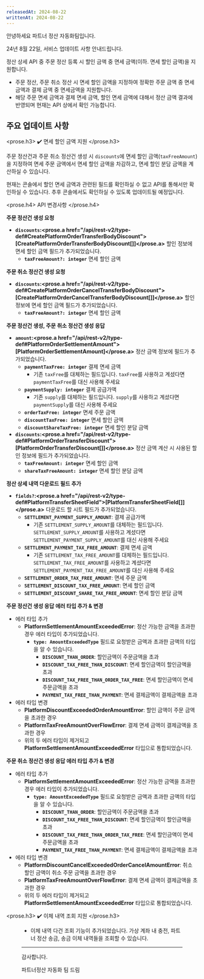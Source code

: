 ```yaml
---
releasedAt: 2024-08-22
writtenAt: 2024-08-22
---
```




안녕하세요 파트너 정산 자동화팀입니다.

24년 8월 22일, 서비스 업데이트 사항 안내드립니다.

정산 상세 API 중 주문 정산 등록 시 할인 금액 중 면세 금액(이하. 면세 할인 금액)을 지원합니다.
- 주문 정산, 주문 취소 정산 시 면세 할인 금액을 지정하여 정확한 주문 금액 중 면세금액과 결제 금액 중 면세금액을 지원합니다.
- 해당 주문 면세 금액과 결제 면세 금액, 할인 면세 금액에 대해서 정산 금액 결과에 반영되며 현재는 API 상에서 확인 가능합니다.

## 주요 업데이트 사항

<prose.h3>
  ✔️ 면세 할인 금액 지원
</prose.h3>

주문 정산건과 주문 취소 정산건 생성 시 `discounts`에 면세 할인 금액(`taxFreeAmount`)을 지정하여 면세 주문 금액에서 면세 할인 금액을 차감하고, 면세 할인 분담 금액을 계산하실 수 있습니다.

현재는 콘솔에서 할인 면세 금액과 관련된 필드를 확인하실 수 없고 API를 통해서만 확인하실 수 있습니다. 추후 콘솔에서도 확인하실 수 있도록 업데이트될 예정입니다.

<prose.h4>
  API 변경사항
</prose.h4>

**주문 정산건 생성 요청**
- **`discounts`:<prose.a href="/api/rest-v2/type-def#CreatePlatformOrderTransferBodyDiscount">[CreatePlatformOrderTransferBodyDiscount[]]</prose.a>** 할인 정보에 면세 할인 금액 필드가 추가되었습니다.
    - **`taxFreeAmount?: integer`** 면세 할인 금액

**주문 취소 정산건 생성 요청**

- **`discounts`:<prose.a href="/api/rest-v2/type-def#CreatePlatformOrderCancelTransferBodyDiscount">[CreatePlatformOrderCancelTransferBodyDiscount[]]</prose.a>** 할인 정보에 면세 할인 금액 필드가 추가되었습니다.
    - **`taxFreeAmount?: integer`** 면세 할인 금액

**주문 정산건 생성, 주문 취소 정산건 생성 응답**

- **`amount`:<prose.a href="/api/rest-v2/type-def#PlatformOrderSettlementAmount">[PlatformOrderSettlementAmount]</prose.a>** 정산 금액 정보에 필드가 추가되었습니다.
    - **`paymentTaxFree: integer`** 결제 면세 금액
        - 기존 `taxFree`를 대체하는 필드입니다. `taxFree`를 사용하고 계셨다면 `paymentTaxFree`를 대신 사용해 주세요
    - **`paymentSupply: integer`** 결제 공급가액
        - 기존 `supply`를 대체하는 필드입니다. `supply`를 사용하고 계셨다면 `paymentSupply`를 대신 사용해 주세요
    - **`orderTaxFree: integer`** 면세 주문 금액
    - **`discountTaxFree: integer`** 면세 할인 금액
    - **`discountShareTaxFree: integer`** 면세 할인 분담 금액
- **`discounts`:<prose.a href="/api/rest-v2/type-def#PlatformOrderTransferDiscount">[PlatformOrderTransferDiscount[]]</prose.a>** 정산 금액 계산 시 사용된 할인 정보에 필드가 추가되었습니다.
    - **`taxFreeAmount: integer`** 면세 할인 금액
    - **`shareTaxFreeAmount: integer`** 면세 할인 분담 금액

**정산 상세 내역 다운로드 필드 추가**

- **`fields?`:<prose.a href="/api/rest-v2/type-def#PlatformTransferSheetField">[PlatformTransferSheetField[]]</prose.a>** 다운로드 할 시트 필드가 추가되었습니다.
    - **`SETTLEMENT_PAYMENT_SUPPLY_AMOUNT`**: 결제 공급가액
        - 기존 `SETTLEMENT_SUPPLY_AMOUNT`를 대체하는 필드입니다. `SETTLEMENT_SUPPLY_AMOUNT`를 사용하고 계셨다면 `SETTLEMENT_PAYMENT_SUPPLY_AMOUNT`를 대신 사용해 주세요
    - **`SETTLEMENT_PAYMENT_TAX_FREE_AMOUNT`**: 결제 면세 금액
        - 기존 `SETTLEMENT_TAX_FREE_AMOUNT`를 대체하는 필드입니다. `SETTLEMENT_TAX_FREE_AMOUNT`를 사용하고 계셨다면 `SETTLEMENT_PAYMENT_TAX_FREE_AMOUNT`를 대신 사용해 주세요
    - **`SETTLEMENT_ORDER_TAX_FREE_AMOUNT`**: 면세 주문 금액
    - **`SETTLEMENT_DISCOUNT_TAX_FREE_AMOUNT`**: 면세 할인 금액
    - **`SETTLEMENT_DISCOUNT_SHARE_TAX_FREE_AMOUNT`**: 면세 할인 분담 금액

**주문 정산건 생성 응답 에러 타입 추가 & 변경**

- 에러 타입 추가
    - **PlatformSettlementAmountExceededError**: 정산 가능한 금액을 초과한 경우 에러 타입이 추가되었습니다.
        - **`type: AmountExceededType`** 필드로 요청받은 금액과 초과한 금액의 타입을 알 수 있습니다.
            - **`DISCOUNT_THAN_ORDER`**: 할인금액이 주문금액을 초과
            - **`DISCOUNT_TAX_FREE_THAN_DISCOUNT`**: 면세 할인금액이 할인금액을 초과
            - **`DISCOUNT_TAX_FREE_THAN_ORDER_TAX_FREE`**: 면세 할인금액이 면세 주문금액을 초과
            - **`PAYMENT_TAX_FREE_THAN_PAYMENT`**: 면세 결제금액이 결제금액을 초과
- 에러 타입 변경
    - **PlatformDiscountExceededOrderAmountError**: 할인 금액이 주문 금액을 초과한 경우
    - **PlatformTaxFreeAmountOverFlowError**: 결제 면세 금액이 결제금액을 초과한 경우
    - 위의 두 에러 타입이 제거되고 **PlatformSettlementAmountExceededError** 타입으로 통합되었습니다.

**주문 취소 정산건 생성 응답 에러 타입 추가 & 변경**

- 에러 타입 추가
    - **PlatformSettlementAmountExceededError**: 정산 가능한 금액을 초과한 경우 에러 타입이 추가되었습니다.
        - **`type: AmountExceededType`** 필드로 요청받은 금액과 초과한 금액의 타입을 알 수 있습니다.
            - **`DISCOUNT_THAN_ORDER`**: 할인금액이 주문금액을 초과
            - **`DISCOUNT_TAX_FREE_THAN_DISCOUNT`**: 면세 할인금액이 할인금액을 초과
            - **`DISCOUNT_TAX_FREE_THAN_ORDER_TAX_FREE`**: 면세 할인금액이 면세 주문금액을 초과
            - **`PAYMENT_TAX_FREE_THAN_PAYMENT`**: 면세 결제금액이 결제금액을 초과
- 에러 타입 변경
    - **PlatformDiscountCancelExceededOrderCancelAmountError**: 취소 할인 금액이 취소 주문 금액을 초과한 경우
    - **PlatformTaxFreeAmountOverFlowError**: 결제 면세 금액이 결제금액을 초과한 경우
    - 위의 두 에러 타입이 제거되고 **PlatformSettlementAmountExceededError** 타입으로 통합되었습니다.

<prose.h3>
  ✔️ 이체 내역 조회 지원
</prose.h3>

<Figure src={Image1} caption="이체 내역 다건 조회 API" />

- 이체 내역 다건 조회 기능이 추가되었습니다. 가상 계좌 내 충전, 파트너 정산 송금, 송금 이체 내역들을 조회할 수 있습니다.

---

감사합니다.

파트너정산 자동화 팀 드림
